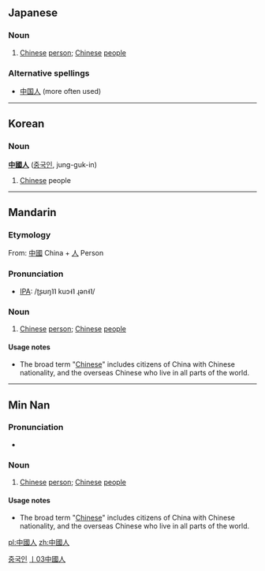 ==Japanese==
{{ja-kanjitab|中|國|人}}

===Noun===
{{ja-noun|ky|hira=ちゅうごくじん|rom=chūgoku-jin|shin=中国人|rs=丨03}}

# [[Chinese]] [[person]]; [[Chinese]] [[people]]

===Alternative spellings===
*[[中国人]] (more often used)

----

==Korean==

===Noun===
'''[[中國]][[人]]''' ([[중국인]], jung-guk-in)

# [[Chinese]] people

[[Category:Korean nouns|중국인]]

----

==Mandarin==
{{zh-forms|[[中国人]]|[[中國]][[人]]}}

===Etymology===
From: [[中國]] China + [[人]] Person

===Pronunciation===
*[[w:IPA|IPA]]: /ʈʂʊŋ˥˥ kuɔ˧˥ ɻən˧˥/

===Noun===
{{cmn-noun|t|pin=Zhōnggúo rén|pint=zhong1guo2ren2|tra=中國人|sim=中国人|rs=丨03}}

# [[Chinese]] [[person]]; [[Chinese]] [[people]]

====Usage notes====
*The broad term "[[Chinese]]" includes citizens of China with Chinese nationality, and the overseas Chinese who live in all parts of the world.

[[Category:zh-tw:Nationalities|丨03中國人]]

----

==Min Nan==

===Pronunciation===
*{{IPA|/tiɔŋ˧˧kɔk˥˥laŋ˧˥/}}

===Noun===
{{nan-noun|t|poj=Tiong-kok-lâng|pojt=tiong1kok4lang5|tra=中國人|sim=中国人|rs=丨03}}

# [[Chinese]] [[person]]; [[Chinese]] [[people]]

====Usage notes====
*The broad term "[[Chinese]]" includes citizens of China with Chinese nationality, and the overseas Chinese who live in all parts of the world.

[[pl:中國人]]
[[zh:中國人]]